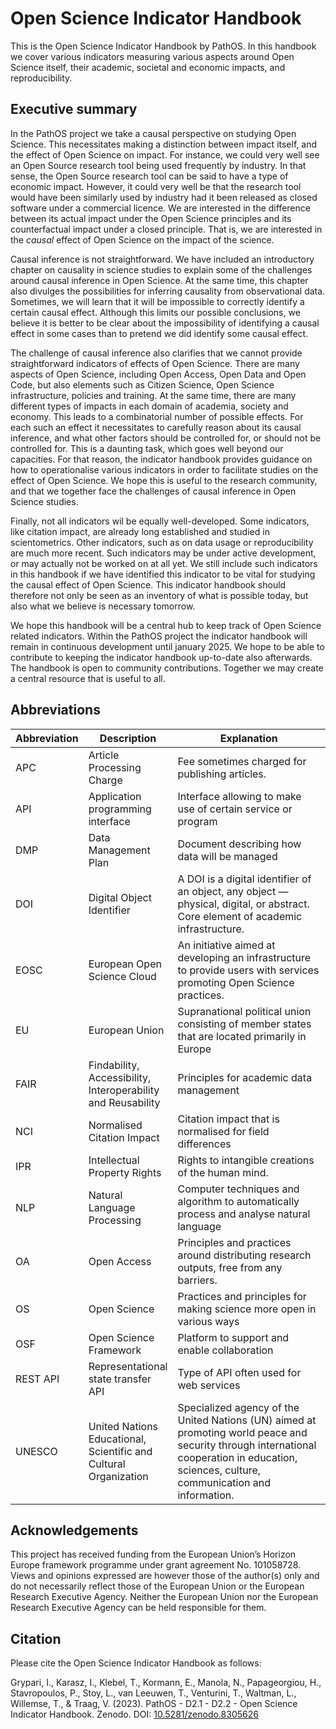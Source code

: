 # Open Science Indicator Handbook {.unnumbered}

This is the Open Science Indicator Handbook by PathOS. In this handbook we cover various indicators measuring various aspects around Open Science itself, their academic, societal and economic impacts, and reproducibility.

##  Executive summary

In the PathOS project we take a causal perspective on studying Open Science. This necessitates making a distinction between impact itself, and the effect of Open Science on impact. For instance, we could very well see an Open Source research tool being used frequently by industry. In that sense, the Open Source research tool can be said to have a type of economic impact. However, it could very well be that the research tool would have been similarly used by industry had it been released as closed software under a commercial licence. We are interested in the difference between its actual impact under the Open Science principles and its counterfactual impact under a closed principle. That is, we are interested in the *causal* effect of Open Science on the impact of the science.

Causal inference is not straightforward. We have included an introductory chapter on causality in science studies to explain some of the challenges around causal inference in Open Science. At the same time, this chapter also divulges the possibilities for inferring causality from observational data. Sometimes, we will learn that it will be impossible to correctly identify a certain causal effect. Although this limits our possible conclusions, we believe it is better to be clear about the impossibility of identifying a causal effect in some cases than to pretend we did identify some causal effect.

The challenge of causal inference also clarifies that we cannot provide straightforward indicators of effects of Open Science. There are many aspects of Open Science, including Open Access, Open Data and Open Code, but also elements such as Citizen Science, Open Science infrastructure, policies and training. At the same time, there are many different types of impacts in each domain of academia, society and economy. This leads to a combinatorial number of possible effects. For each such an effect it necessitates to carefully reason about its causal inference, and what other factors should be controlled for, or should not be controlled for. This is a daunting task, which goes well beyond our capacities. For that reason, the indicator handbook provides guidance on how to operationalise various indicators in order to facilitate studies on the effect of Open Science. We hope this is useful to the research community, and that we together face the challenges of causal inference in Open Science studies.

Finally, not all indicators wil be equally well-developed. Some indicators, like citation impact, are already long established and studied in scientometrics. Other indicators, such as on data usage or reproducibility are much more recent. Such indicators may be under active development, or may actually not be worked on at all yet. We still include such indicators in this handbook if we have identified this indicator to be vital for studying the causal effect of Open Science. This indicator handbook should therefore not only be seen as an inventory of what is possible today, but also what we believe is necessary tomorrow.

We hope this handbook will be a central hub to keep track of Open Science related indicators. Within the PathOS project the indicator handbook will remain in continuous development until january 2025. We hope to be able to contribute to keeping the indicator handbook up-to-date also afterwards. The handbook is open to community contributions. Together we may create a central resource that is useful to all.

## Abbreviations

| Abbreviation | Description                                                      | Explanation                                                                                                                                                                                 |
|--------------|------------------------------------------------------------------|---------------------------------------------------------------------------------------------------------------------------------------------------------------------------------------------|
| APC          | Article Processing Charge                                        | Fee sometimes charged for publishing articles.                                                                                                                                              |
| API          | Application programming interface                                | Interface allowing to make use of certain service or program                                                                                                                                |
| DMP          | Data Management Plan                                             | Document describing how data will be managed                                                                                                                                                |
| DOI          | Digital Object Identifier                                        | A DOI is a digital identifier of an object, any object --- physical, digital, or abstract. Core element of academic infrastructure.                                                         |
| EOSC         | European Open Science Cloud                                      | An initiative aimed at developing an infrastructure to provide users with services promoting Open Science practices.                                                                        |
| EU           | European Union                                                   | Supranational political union consisting of member states that are located primarily in Europe                                                                                              |
| FAIR         | Findability, Accessibility, Interoperability and Reusability     | Principles for academic data management                                                                                                                                                     |
| NCI         | Normalised Citation Impact                                   | Citation impact that is normalised for field differences                                                                                                                                    |
| IPR          | Intellectual Property Rights                                     | Rights to intangible creations of the human mind.                                                                                                                                           |
| NLP          | Natural Language Processing                                      | Computer techniques and algorithm to automatically process and analyse natural language                                                                                                     |
| OA           | Open Access                                                      | Principles and practices around distributing research outputs, free from any barriers.                                                                                                      |
| OS           | Open Science                                                     | Practices and principles for making science more open in various ways                                                                                                                       |
| OSF          | Open Science Framework                                           | Platform to support and enable collaboration                                                                                                                                                |
| REST API     | Representational state transfer API                              | Type of API often used for web services                                                                                                                                                     |
| UNESCO       | United Nations Educational, Scientific and Cultural Organization | Specialized agency of the United Nations (UN) aimed at promoting world peace and security through international cooperation in education, sciences, culture, communication and information. |

## Acknowledgements {.unnumbered}

This project has received funding from the European Union’s Horizon Europe framework programme under grant agreement No. 101058728. Views and opinions expressed are however those of the author(s) only and do not necessarily reflect those of the European Union or the European Research Executive Agency. Neither the European Union nor the European Research Executive Agency can be held responsible for them.

## Citation {.unnumbered}

Please cite the Open Science Indicator Handbook as follows:

Grypari, I., Karasz, I., Klebel, T., Kormann, E., Manola, N., Papageorgiou, H., Stavropoulos, P., Stoy, L., van Leeuwen, T., Venturini, T., Waltman, L., Willemse, T., & Traag, V. (2023). PathOS - D2.1 - D2.2 - Open Science Indicator Handbook. Zenodo. DOI: [10.5281/zenodo.8305626](https://doi.org/10.5281/zenodo.8305626)